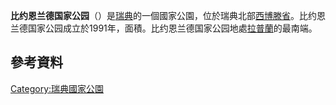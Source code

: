 {{Infobox protected area
| name = 比约恩兰德国家公园
| alt_name = Björnlandets nationalpark
| iucn_category = II
| photo = Björnlandets nationalpark.jpg
| photo_width = 288
| photo_caption = 
| location = {{SWE}}[[西博滕省|西博滕省]]
| nearest_city = [[奥瑟勒|奥瑟勒]], [[于默奧|于默奧]]
| coords = {{coord|63|58|N|18|01|E|region:SE_type:landmark|display=inline,title}}
| area = {{convert|11|km2|sqmi|abbr=on}}<ref name="naturvårdsverket">{{cite web|title=Björnlandet National Park |url=http://www.naturvardsverket.se/en/In-English/Menu/Enjoying-nature/National-parks-and-other-places-worth-visiting/National-Parks-in-Sweden/Bjornlandet-National-Park/ |publisher=[[Environmental_Protection_Agency_(Sweden)|Naturvårdsverket]] |accessdate=2009-02-26 |deadurl=yes |archiveurl=https://web.archive.org/web/20090404120111/http://www.naturvardsverket.se/en/In-English/Menu/Enjoying-nature/National-parks-and-other-places-worth-visiting/National-Parks-in-Sweden/Bjornlandet-National-Park/ |archivedate=2009-04-04 }}</ref>
| established = 1991年<ref name="naturvårdsverket" />
| visitation_num = 
| visitation_year = 
| governing_body = 
| website = 
}}
'''比约恩兰德国家公园'''（{{lang-sv|Björnlandets nationalpark}}）是[[瑞典|瑞典]]的一個國家公園，位於瑞典北部[[西博滕省|西博滕省]]。比约恩兰德国家公园成立於1991年，面積{{convert|11|km2|mi2|abbr=on}}。比约恩兰德国家公园地處[[拉普蘭_(瑞典)|拉普蘭]]的最南端。
== 參考資料 ==
{{reflist}}
{{瑞典国家公园}}
[[Category:瑞典國家公園|Category:瑞典國家公園]]